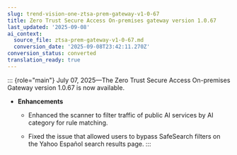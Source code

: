 ```yaml
---
slug: trend-vision-one-ztsa-prem-gateway-v1-0-67
title: Zero Trust Secure Access On-premises gateway version 1.0.67
last_updated: '2025-09-08'
ai_context:
  source_file: ztsa-prem-gateway-v1-0-67.md
  conversion_date: '2025-09-08T23:42:11.270Z'
conversion_status: converted
translation_ready: true
---
```


::: {role="main"}
July 07, 2025—The Zero Trust Secure Access On-premises Gateway version 1.0.67 is now available.

- **Enhancements**

  - Enhanced the scanner to filter traffic of public AI services by AI category for rule matching.

  - Fixed the issue that allowed users to bypass SafeSearch filters on the Yahoo Español search results page.
:::
